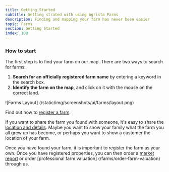 ```yaml
---
title: Getting Started
subtitle: Getting strated with using Agrista Farms
description: Finding and mapping your farm has never been easier
topic: Farms
section: Getting Started
index: 100
---
```


### How to start

The first step is to find your farm on our map. There are two ways to search for farms:

1. **Search for an officially registered farm name** by entering a keyword in the search box.
2. **Identify the farm on the map**, and click on it with the mouse on the correct land.

![Farms Layout] (/static/img/screenshots/ui/farms/layout.png)

Find out how to [register a farm](/farms/claim-your-farm).

If you want to share the farm you found with someone, it's easy to share the [location and details](/farms/share-farm-information). Maybe you want to show your family what the farm you all grew up has become, or perhaps you want to show a customer the location of your farm.

Once you have found your farm, it is important to register the farm as your own. Once you have registered properties, you can then order a [market report](/farms/order-market-report) or order [professional farm valuation] (/farms/order-farm-valuation) through us.